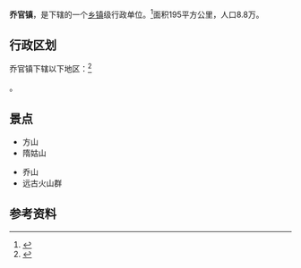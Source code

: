 {{中国乡级行政区
|景观照片文件名 = 昌乐县乔官镇派出所 2021-03-02.jpg
|景观照片大小   = 200px
|景观照片描述   = 乔官镇派出所
|37/07/25/107/000}}

'''乔官镇'''，是{{PRC admin/fullname|37/07/25/107/000|3}}下辖的一个[[乡镇|乡镇]]级行政单位。<ref>{{PRC admin/ref sgc|{{PRC admin/parent|37/07/25/107/000}}}}</ref>面积195平方公里，人口8.8万。

== 行政区划 ==

乔官镇下辖以下地区：<ref>{{PRC admin/ref sgc|37/07/25/107/000}}</ref>

{{PRC admin/children|37/07/25/107/000}}。
==  景点  ==
{{col-begin}}{{col-2}}
*方山
*隋姑山
{{col-2}}
*乔山
*远古火山群
{{col-end}}

== 参考资料 ==

{{reflist}}

{{行政区划小作品}}
{{PRC admin/navcat|37/07/25/107/000}}